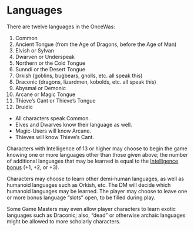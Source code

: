 # Languages

There are twelve languages in the OnceWas:

1. Common
2. Ancient Tongue (from the Age of Dragons, before the Age of Man)
3. Elvish or Sylvan
4. Dwarven or Underspeak
5. Northern or the Cold Tongue
6. Sunndi or the Desert Tongue
7. Orkish (goblins, bugbears, gnolls, etc. all speak this)
8. Draconic (dragons, lizardmen, kobolds, etc. all speak this)
9. Abysmal or Demonic
10. Arcane or Magic Tongue
11. Thieve’s Cant or Thieve’s Tongue
12. Druidic

- All characters speak Common.
- Elves and Dwarves know their language as well.
- Magic-Users will know Arcane.
- Thieves will know Thieve's Cant.

Characters with Intelligence of 13 or higher may choose to begin the game knowing one or more languages other than those given above; the number of additional languages that may be learned is equal to the [Intelligence bonus](abilities.qmd#ability-scores) (+1, +2, or +3).

Characters may choose to learn other demi-human languages, as well as humanoid languages such as Orkish, etc. The DM will decide which humanoid languages may be learned. The player may choose to leave one or more bonus language "slots" open, to be filled during play.

Some Game Masters may even allow player characters to learn exotic languages such as Draconic; also, "dead" or otherwise archaic languages might be allowed to more scholarly characters.
